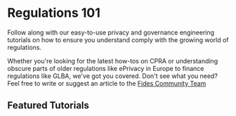 
# Regulations 101

<Callout emoji="" type="info">
  Follow along with our easy-to-use privacy and governance engineering tutorials on how to ensure you understand comply with the growing world of regulations.
</Callout>

Whether you're looking for the latest how-tos on CPRA or understanding obscure parts of older regulations like ePrivacy in Europe to finance regulations like GLBA, we've got you covered. Don't see what you need? Feel free to write or suggest an article to the [Fides Community Team](mailto:community@ethyca.com)

## Featured Tutorials
<KeyFeatWrap>

  <KeyFeat title="CCPA: What is it and how to comply?" link="./ccpa/overview"  description="The CCPA, or California Consumer Privacy Act, went into effect Jan 2020. This guide explains what the CCPA is and what you need to do to comply."/>
  <KeyFeat title="CPRA: What is it and how to comply?" link="./ccpa/what_is_ccpa#what-is-the-cpra"  description="The CPRA which amended the CCPA in California comes into effect in 2023. This guide explains what the CPRA is, what the changes from CCPA are and what you need to do to comply."/>
  <KeyFeat title="VCDPA: What is it and how to comply?" link="./vcdpa/overview"  description="The VCDPA, or Virginia Consumer Data Protection Act comes into effect in 2023. Learn how it differs from other states and what you need to do to comply."/>
  <KeyFeat title="CTDPA: What is it and how to comply?" link="./ctdpa/overview"   description="The Connecticut Data Privacy Act (CTDPA) goes into effect in 2023. Learn how it differs from other states and what you need to do to comply."/>
  <KeyFeat title="CPA: What is it and how to comply?" link="./cpa/overview"   description="The Colorado Privacy Act (CPA), goes into effect in 2023. Understand the key difference between other privacy regulations and what you need to do to comply."/>
  <KeyFeat title="UCPA: What is it and how to comply?" link="./ucpa/overview"   description="The Utah Privacy Act (UCPA), goes into effect in 2023. Understand the key difference between other privacy regulations and what you need to do to comply."/>
  <KeyFeat title="GPC: What is it and how to comply?" link="./gpc/overview"   description="Understand what the Global Privacy Control, or GPC is, how to detect it, and how to support it for any tech stack."/>
</KeyFeatWrap>